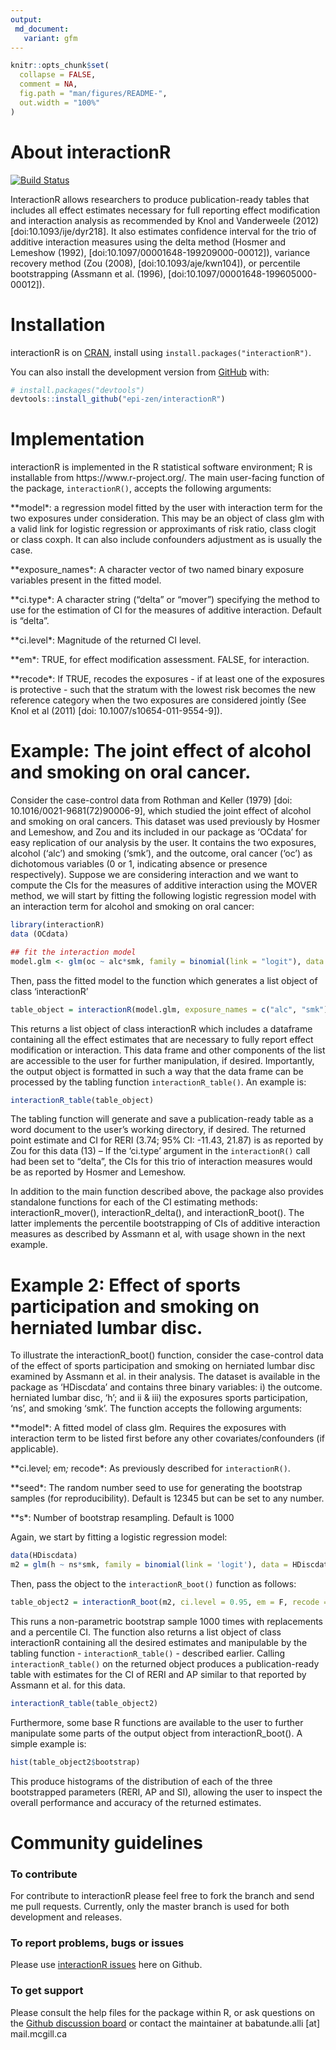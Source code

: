 ```yaml
---
output: 
 md_document:
   variant: gfm
---
```


```r
knitr::opts_chunk$set(
  collapse = FALSE,
  comment = NA,
  fig.path = "man/figures/README-",
  out.width = "100%"
)
```

# About interactionR

[![Build Status](https://travis-ci.com/epi-zen/interactionR.svg?branch=master)](https://travis-ci.com/epi-zen/interactionR)

InteractionR allows researchers to produce publication-ready tables that includes all effect estimates necessary for full reporting effect modification and interaction analysis as recommended by Knol and Vanderweele (2012) [doi:10.1093/ije/dyr218]. It also estimates confidence interval for the trio of additive interaction measures using the delta method (Hosmer and Lemeshow (1992), [doi:10.1097/00001648-199209000-00012]), variance recovery method (Zou (2008), [doi:10.1093/aje/kwn104]), or percentile bootstrapping (Assmann et al. (1996), [doi:10.1097/00001648-199605000-00012]). 

# Installation
interactionR is on [CRAN](https://cran.r-project.org/package=interactionR), install using `install.packages("interactionR")`.

You can also install the development version from [GitHub](https://github.com/epi-zen/interactionR) with:

``` r
# install.packages("devtools")
devtools::install_github("epi-zen/interactionR")
```
# Implementation

interactionR is implemented in the R statistical software environment; R is installable from https://www.r-project.org/. The main user-facing function of the package, `interactionR()`, accepts the following arguments: 

**model*: a regression model fitted by the user with interaction term for the two exposures under consideration. This may be an object of class glm with a valid link for logistic regression or approximants of risk ratio, class clogit or class coxph. It can also include confounders adjustment as is usually the case.

**exposure_names*: A character vector of two named binary exposure variables present in the fitted model. 

**ci.type*: A character string ("delta" or "mover") specifying the method to use for the estimation of CI for the measures of additive interaction. Default is "delta".

**ci.level*: Magnitude of the returned CI level.

**em*: TRUE, for effect modification assessment. FALSE, for interaction.

**recode*: If TRUE, recodes the exposures - if at least one of the exposures is protective - such that the stratum with the lowest risk becomes the new reference category when the two exposures are considered jointly (See Knol et al (2011) [doi: 10.1007/s10654-011-9554-9]).


# Example: The joint effect of alcohol and smoking on oral cancer. 

Consider the case-control data from Rothman and Keller (1979) [doi: 10.1016/0021-9681(72)90006-9], which studied the joint effect of alcohol and smoking on oral cancers. This dataset was used previously by Hosmer and Lemeshow, and Zou and its included in our package as ‘OCdata’ for easy replication of our analysis by the user. It contains the two exposures, alcohol (‘alc’) and smoking (‘smk’), and the outcome, oral cancer (‘oc’) as dichotomous variables (0 or 1, indicating absence or presence respectively). Suppose we are considering interaction and we want to compute the CIs for the measures of additive interaction using the MOVER method, we will start by fitting the following logistic regression model with an interaction term for alcohol and smoking on oral cancer:

```r
library(interactionR)
data (OCdata)

## fit the interaction model
model.glm <- glm(oc ~ alc*smk, family = binomial(link = "logit"), data = OCdata)
```

Then, pass the fitted model to the function which generates a list object of class 'interactionR'

```r
table_object = interactionR(model.glm, exposure_names = c("alc", "smk"), ci.type = "mover", ci.level = 0.95, em = F, recode = F)
```

This returns a list object of class interactionR which includes a dataframe containing all the effect estimates that are necessary to fully report effect modification or interaction. This data frame and other components of the list are accessible to the user for further manipulation, if desired. Importantly, the output object is formatted in such a way that the data frame can be processed by the tabling function `interactionR_table()`. An example is:

```r
interactionR_table(table_object)
```

The tabling function will generate and save a publication-ready table as a word document to the user’s working directory, if desired. The returned point estimate and CI for RERI (3.74; 95% CI: -11.43, 21.87) is as reported by Zou for this data (13) – If  the ‘ci.type’ argument in the `interactionR()` call had been set to “delta”, the CIs for this trio of interaction measures would be as reported by Hosmer and Lemeshow. 

In addition to the main function described above, the package also provides standalone functions for each of the CI estimating methods: interactionR_mover(), interactionR_delta(), and interactionR_boot(). The latter implements the percentile bootstrapping of CIs of additive interaction measures as described by Assmann et al, with usage shown in the next example.

# Example 2: Effect of sports participation and smoking on herniated lumbar disc.

To illustrate the interactionR_boot() function, consider the case-control data of the effect of sports participation and smoking on herniated lumbar disc examined by Assmann et al. in their analysis. The dataset is available in the package as ‘HDiscdata’ and contains three binary variables: i) the outcome. herniated lumbar disc, ‘h’; and ii & iii) the exposures sports participation, ‘ns’, and smoking ‘smk’. The function accepts the following arguments:

**model*: A fitted model of class glm. Requires the exposures with interaction term to be listed first before any other covariates/confounders (if applicable).

**ci.level*; *em*; *recode*: As previously described for `interactionR()`.

**seed*: The random number seed to use for generating the bootstrap samples (for reproducibility). Default is 12345 but can be set to any number.

**s*: Number of bootstrap resampling. Default is 1000 

Again, we start by fitting a logistic regression model:

```r
data(HDiscdata)
m2 = glm(h ~ ns*smk, family = binomial(link = 'logit'), data = HDiscdata)
```

Then, pass the object to the `interactionR_boot()` function as follows:

```r

table_object2 = interactionR_boot(m2, ci.level = 0.95, em = F, recode = F, seed = 12345, s = 1000)

```

This runs a non-parametric bootstrap sample 1000 times with replacements and a percentile CI. The function also returns a list object of class interactionR containing all the desired estimates and manipulable by the tabling function - `interactionR_table()` - described earlier. Calling `interactionR_table()` on the returned object produces a publication-ready table with estimates for the CI of RERI and AP similar to that reported by Assmann et al. for this data. 


```r

interactionR_table(table_object2)

```

Furthermore, some base R functions are available to the user to further manipulate some parts of the output object from interactionR_boot(). A simple example is:

```r

hist(table_object2$bootstrap)

```

This produce histograms of the distribution of each of the three bootstrapped parameters (RERI, AP and SI), allowing the user to inspect the overall performance and accuracy of the returned estimates.


# Community guidelines

### To contribute
For contribute to interactionR please feel free to fork the branch and send me pull requests. Currently, only the master branch is used for both development and releases.

### To report problems, bugs or issues

Please use [interactionR issues](https://github.com/epi-zen/interactionR/issues) here on Github.

### To get support
Please consult the help files for the package within R, or ask questions on the [Github discussion board](https://github.com/epi-zen/interactionR/discussions) or contact the maintainer at babatunde.alli [at] mail.mcgill.ca
